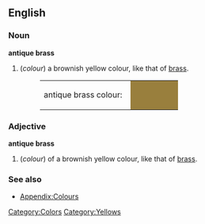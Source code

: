 ==English==

===Noun===
'''antique brass'''
#(''colour'') a brownish yellow colour, like that of [[brass]].
#:<table><tr><td>antique brass colour: &nbsp;</td><td bgcolor="#997F3D" width="80">&nbsp; </td></tr></table>

===Adjective===
'''antique brass'''
#(''colour'') of a brownish yellow colour, like that of [[brass]].

===See also===
*[[Wiktionary_Appendix:Colours|Appendix:Colours]]

[[Category:Colors]]
[[Category:Yellows]]